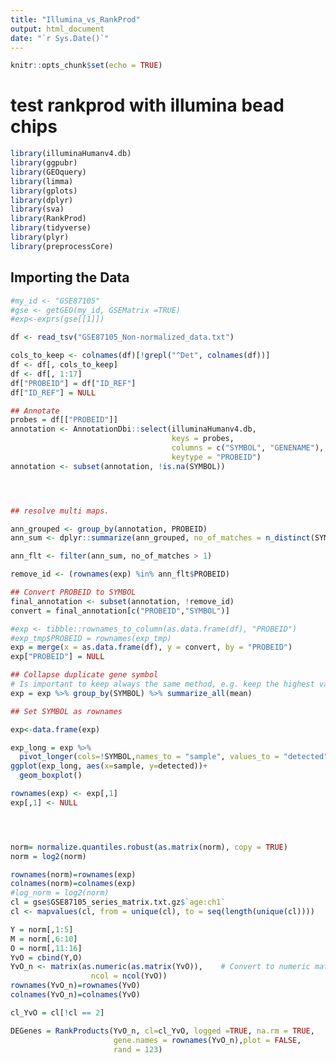 ```yaml
---
title: "Illumina_vs_RankProd"
output: html_document
date: "`r Sys.Date()`"
---
```



```r
knitr::opts_chunk$set(echo = TRUE)
```

# test rankprod with illumina bead chips

```r
library(illuminaHumanv4.db)
library(ggpubr)
library(GEOquery)
library(limma)
library(gplots)
library(dplyr)
library(sva)
library(RankProd)
library(tidyverse)
library(plyr)
library(preprocessCore)
```



## Importing the Data

```r
#my_id <- "GSE87105"
#gse <- getGEO(my_id, GSEMatrix =TRUE)
#exp<-exprs(gse[[1]])
```

```r
df <- read_tsv("GSE87105_Non-normalized_data.txt")

cols_to_keep <- colnames(df)[!grepl("^Det", colnames(df))]
df <- df[, cols_to_keep]
df <- df[, 1:17]
df["PROBEID"] = df["ID_REF"]
df["ID_REF"] = NULL
```



```r
## Annotate
probes = df[["PROBEID"]]
annotation <- AnnotationDbi::select(illuminaHumanv4.db,
                                    keys = probes,
                                    columns = c("SYMBOL", "GENENAME"),
                                    keytype = "PROBEID")
annotation <- subset(annotation, !is.na(SYMBOL))




## resolve multi maps. 

ann_grouped <- group_by(annotation, PROBEID)
ann_sum <- dplyr::summarize(ann_grouped, no_of_matches = n_distinct(SYMBOL))

ann_flt <- filter(ann_sum, no_of_matches > 1)

remove_id <- (rownames(exp) %in% ann_flt$PROBEID)

## Convert PROBEID to SYMBOL
final_annotation <- subset(annotation, !remove_id)
convert = final_annotation[c("PROBEID","SYMBOL")]

#exp <- tibble::rownames_to_column(as.data.frame(df), "PROBEID")
#exp_tmp$PROBEID = rownames(exp_tmp)
exp = merge(x = as.data.frame(df), y = convert, by = "PROBEID")
exp["PROBEID"] = NULL

## Collapse duplicate gene symbol
# Is important to keep always the same method, e.g. keep the highest value OR the mean etc.
exp = exp %>% group_by(SYMBOL) %>% summarize_all(mean)

## Set SYMBOL as rownames

exp<-data.frame(exp)

exp_long = exp %>%
  pivot_longer(cols=!SYMBOL,names_to = "sample", values_to = "detected")
ggplot(exp_long, aes(x=sample, y=detected))+
  geom_boxplot()

rownames(exp) <- exp[,1]
exp[,1] <- NULL




norm= normalize.quantiles.robust(as.matrix(norm), copy = TRUE)
norm = log2(norm)

rownames(norm)=rownames(exp)
colnames(norm)=colnames(exp)
#log_norm = log2(norm)
cl = gse$GSE87105_series_matrix.txt.gz$`age:ch1`
cl <- mapvalues(cl, from = unique(cl), to = seq(length(unique(cl))))

Y = norm[,1:5]
M = norm[,6:10]
O = norm[,11:16]
YvO = cbind(Y,O)
YvO_n <- matrix(as.numeric(as.matrix(YvO)),    # Convert to numeric matrix
                  ncol = ncol(YvO))
rownames(YvO_n)=rownames(YvO)
colnames(YvO_n)=colnames(YvO)

cl_YvO = cl[!cl == 2]
```

```r

DEGenes = RankProducts(YvO_n, cl=cl_YvO, logged =TRUE, na.rm = TRUE, 
                       gene.names = rownames(YvO_n),plot = FALSE,
                       rand = 123)

```


